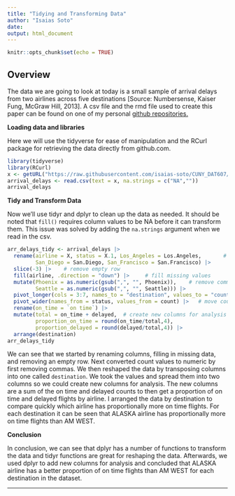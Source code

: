 ```yaml
---
title: "Tidying and Transforming Data"
author: "Isaias Soto"
date: 
output: html_document
---
```


```r
knitr::opts_chunk$set(echo = TRUE)
```

## Overview
The data we are going to look at today is a small sample of arrival delays from two airlines across five destinations [Source: Numbersense, Kaiser Fung, McGraw Hill, 2013]. A csv file and the rmd file used to create this paper can be found on one of my personal [github repositories.](https://github.com/isaias-soto/CUNY_DAT607/tree/main/Week%205)  


**Loading data and libraries**

Here we will use the tidyverse for ease of manipulation and the RCurl package for retrieving the data directly from github.com. 
```r
library(tidyverse)
library(RCurl)
x <- getURL("https://raw.githubusercontent.com/isaias-soto/CUNY_DAT607/refs/heads/main/Week%205/arrival_delays.csv") 
arrival_delays <- read.csv(text = x, na.strings = c("NA",""))
arrival_delays
```


**Tidy and Transform Data**

Now we'll use tidyr and dplyr to clean up the data as needed. It should be noted that `fill()` requires column values to be NA before it can transform them. This issue was solved by adding the `na.strings` argument when we read in the csv.

```r
arr_delays_tidy <- arrival_delays |>
  rename(airline = X, status = X.1, Los_Angeles = Los.Angeles,       # rename columns
         San_Diego = San.Diego, San_Francisco = San.Francisco) |>  
  slice(-3) |>    # remove empty row
  fill(airline, .direction = "down") |>     # fill missing values                         
  mutate(Phoenix = as.numeric(gsub(",", "", Phoenix)),    # remove comma from numbers and transform to numeric
         Seattle = as.numeric(gsub(",", "", Seattle))) |>
  pivot_longer(cols = 3:7, names_to = "destination", values_to = "count") |>  # transpose destinations
  pivot_wider(names_from = status, values_from = count) |>   # move count values to new columns based on status
  rename(on_time = `on time`) |>
  mutate(total = on_time + delayed,  # create new columns for analysis
         proportion_on_time = round(on_time/total,4),
         proportion_delayed = round(delayed/total,4)) |>
  arrange(destination)
arr_delays_tidy
```

We can see that we started by renaming columns, filling in missing data, and removing an empty row. Next converted count values to numeric by first removing commas. We then reshaped the data by transposing columns into one called `destination`. We took the values and spread them into two columns so we could create new columns for analysis. The new columns are a sum of the on time and delayed counts to then get a proportion of on time and delayed flights by airline. I arranged the data by destination to compare quickly which airline has proportionally more on time flights. For each destination it can be seen that ALASKA airline has proportionally more on time flights than AM WEST. 



**Conclusion**

In conclusion, we can see that dplyr has a number of functions to transform the data and tidyr functions are great for reshaping the data. Afterwards, we used dplyr to add new columns for analysis and concluded that ALASKA airline has a better proportion of on time flights than AM WEST for each destination in the dataset.  

****